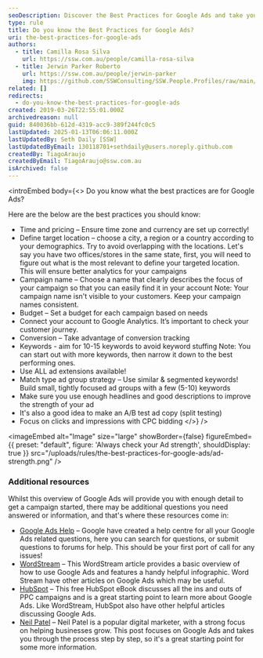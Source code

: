 ```yaml
---
seoDescription: Discover the Best Practices for Google Ads and take your online advertising to the next level!
type: rule
title: Do you know the Best Practices for Google Ads?
uri: the-best-practices-for-google-ads
authors:
  - title: Camilla Rosa Silva
    url: https://ssw.com.au/people/camilla-rosa-silva
  - title: Jerwin Parker Roberto
    url: https://ssw.com.au/people/jerwin-parker
    img: https://github.com/SSWConsulting/SSW.People.Profiles/raw/main/Jerwin-Parker/Images/Jerwin-Parker-Profile.jpg
related: []
redirects:
  - do-you-know-the-best-practices-for-google-ads
created: 2019-03-26T22:55:01.000Z
archivedreason: null
guid: 840036bb-612d-4319-acc9-389f244fc0c5
lastUpdated: 2025-01-13T06:06:11.000Z
lastUpdatedBy: Seth Daily [SSW]
lastUpdatedByEmail: 130118701+sethdaily@users.noreply.github.com
createdBy: TiagoAraujo
createdByEmail: TiagoAraujo@ssw.com.au
isArchived: false
---
```


<introEmbed
  body={<>
Do you know what the best practices are for Google Ads?

Here are the below are the best practices you should know:

* Time and pricing – Ensure time zone and currency are set up correctly!
* Define target location – choose a city, a region or a country according to your demographics. Try to avoid overlapping with the locations. Let's say you have two offices/stores in the same state, first, you will need to figure out what is the most relevant to define your targeted location. This will ensure better analytics for your campaigns
* Campaign name – Choose a name that clearly describes the focus of your campaign so that you can easily find it in your account
Note: Your campaign name isn't visible to your customers. Keep your campaign names consistent.
* Budget – Set a budget for each campaign based on needs
* Connect your account to Google Analytics. It’s important to check your customer journey.
* Conversion – Take advantage of conversion tracking
* Keywords - aim for 10-15 keywords to avoid keyword stuffing
Note: You can start out with more keywords, then narrow it down to the best performing ones.
* Use ALL ad extensions available!
* Match type ad group strategy – Use similar & segmented keywords! Build small, tightly focused ad groups with a few (5-10) keywords
* Make sure you use enough headlines and good descriptions to improve the strength of your ad
* It's also a good idea to make an A/B test ad copy (split testing)
* Focus on clicks and impressions with CPC bidding
  </>}
/>

<imageEmbed
  alt="Image"
  size="large"
  showBorder={false}
  figureEmbed={{
    preset: "default",
    figure: 'Always check your Ad strength',
    shouldDisplay: true
  }}
  src="/uploads/rules/the-best-practices-for-google-ads/ad-strength.png"
/>

### Additional resources

Whilst this overview of Google Ads will provide you with enough detail to get a campaign started, there may be additional questions you need answered or information, and that's where these resources come in:

* [Google Ads Help](https://support.google.com/google-ads/?hl=en#topic=10286612) – Google have created a help centre for all your Google Ads related questions, here you can search for questions, or submit questions to forums for help. This should be your first port of call for any issues!
* [WordStream](https://www.wordstream.com/how-to-use-google-adwords) – This WordStream article provides a basic overview of how to use Google Ads and features a handy helpful infographic. Word Stream have other articles on Google Ads which may be useful.
* [HubSpot](https://blog.hubspot.com/marketing/google-adwords-ppc) – This free HubSpot eBook discusses all the ins and outs of PPC campaigns and is a great starting point to learn more about Google Ads. Like WordStream, HubSpot also have other helpful articles discussing Google Ads.
* [Neil Patel](https://neilpatel.com/what-is-google-adwords/) – Neil Patel is a popular digital marketer, with a strong focus on helping businesses grow. This post focuses on Google Ads and takes you through the process step by step, so it's a great starting point for some more information.
